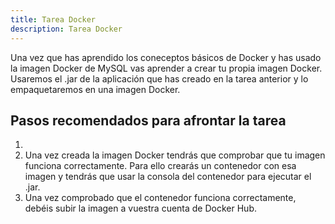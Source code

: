 ```yaml
---
title: Tarea Docker
description: Tarea Docker
---
```


Una vez que has aprendido los coneceptos básicos de Docker y has usado la imagen Docker de MySQL vas aprender a crear tu propia imagen Docker.
Usaremos el .jar de la aplicación que has creado en la tarea anterior y lo empaquetaremos en una imagen Docker.

## Pasos recomendados para afrontar la tarea

<Steps>
  <ol>
    <li>
      <LinkCard
        title="Video explicativo"
        href="https://openwebinars.net/academia/portada/docker-introduccion/"
        description='Ver sección CREACIÓN DE IMÁGENES DOCKER'
      />
    </li>
    <li>
      Una vez creada la imagen Docker tendrás que comprobar que tu imagen funciona correctamente. Para ello crearás un contenedor con esa imagen y tendrás que usar la consola del contenedor para ejecutar el .jar.
    </li>
    <li>
      Una vez comprobado que el contenedor funciona correctamente, debéis subir la imagen a vuestra cuenta de Docker Hub.
    </li>
  </ol>
</Steps>